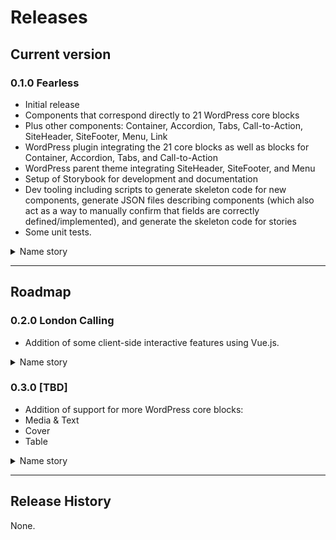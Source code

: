 # Releases

## Current version

### 0.1.0 Fearless

- Initial release
- Components that correspond directly to 21 WordPress core blocks
- Plus other components: Container, Accordion, Tabs, Call-to-Action, SiteHeader, SiteFooter, Menu, Link
- WordPress plugin integrating the 21 core blocks as well as blocks for Container, Accordion, Tabs, and Call-to-Action
- WordPress parent theme integrating SiteHeader, SiteFooter, and Menu
- Setup of Storybook for development and documentation
- Dev tooling including scripts to generate skeleton code for new components, generate JSON files describing components (which also act as a way to manually confirm that fields are correctly defined/implemented), and generate the skeleton code for stories
- Some unit tests.

<details>
	<summary>Name story</summary>
	To come.
</details>

---
## Roadmap

### 0.2.0 London Calling
- Addition of some client-side interactive features using Vue.js.

<details>
	<summary>Name story</summary>
	To come.
</details>

### 0.3.0 [TBD]
- Addition of support for more WordPress core blocks:
- Media & Text
- Cover
- Table

<details>
	<summary>Name story</summary>
	To come.
</details>

---
## Release History

None.
